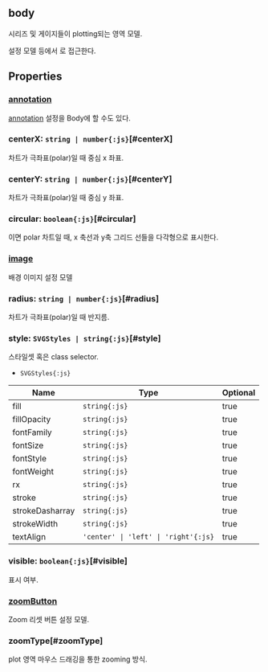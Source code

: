 ## **body**
시리즈 및 게이지들이 plotting되는 영역 모델.

설정 모델 등에서 <Content type="expression" value="'body'"></Content>로 접근한다.
## Properties

### [annotation](/config/config/annotation)
[annotation](/config/config#annotation) 설정을 Body에 할 수도 있다.

### centerX: `string | number{:js}`[#centerX]
차트가 극좌표(polar)일 때 중심 x 좌표.  
<DefaultValue value="undefined" contents=""></DefaultValue>
### centerY: `string | number{:js}`[#centerY]
차트가 극좌표(polar)일 때 중심 y 좌표.  
<DefaultValue value="undefined" contents=""></DefaultValue>
### circular: `boolean{:js}`[#circular]
<Content type="keyword" value="false"></Content>이면 polar 차트일 때, x 축선과 y축 그리드 선들을 다각형으로 표시한다.  
<DefaultValue value="true" contents=""></DefaultValue>
### [image](./body/image)
배경 이미지 설정 모델  
<DefaultValue value="..." contents=""></DefaultValue>
### radius: `string | number{:js}`[#radius]
차트가 극좌표(polar)일 때 반지름.  
<DefaultValue value="undefined" contents=""></DefaultValue>
### style: `SVGStyles | string{:js}`[#style]
스타일셋 혹은 class selector.  
- `SVGStyles{:js}` 

| Name | Type | Optional |  
| ----- | ----- | ----- |  
| fill | `string{:js}` | true |  
| fillOpacity | `string{:js}` | true |  
| fontFamily | `string{:js}` | true |  
| fontSize | `string{:js}` | true |  
| fontStyle | `string{:js}` | true |  
| fontWeight | `string{:js}` | true |  
| rx | `string{:js}` | true |  
| stroke | `string{:js}` | true |  
| strokeDasharray | `string{:js}` | true |  
| strokeWidth | `string{:js}` | true |  
| textAlign | `'center' \| 'left' \| 'right'{:js}` | true |<DefaultValue value="undefined" contents=""></DefaultValue>
### visible: `boolean{:js}`[#visible]
표시 여부.  
<DefaultValue value="true" contents=""></DefaultValue>
### [zoomButton](./body/zoomButton)
Zoom 리셋 버튼 설정 모델.  
<DefaultValue value="..." contents=""></DefaultValue>
### zoomType[#zoomType]
plot 영역 마우스 드래깅을 통한 zooming 방식.  


<DefaultValue value="ZoomType.NONE" contents=""></DefaultValue>